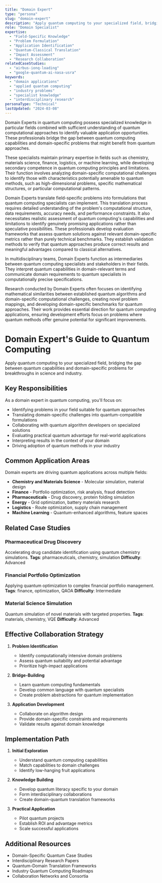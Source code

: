 ```yaml
---
title: "Domain Expert"
type: "persona"
slug: "domain-expert"
description: "Apply quantum computing to your specialized field, bridging the gap between quantum capabilities and domain-specific problems for breakthroughs in science and industry."
role: "Domain Specialist"
expertise:
  - "Field-Specific Knowledge"
  - "Problem Formulation"
  - "Application Identification"
  - "Quantum-Classical Translation"
  - "Impact Assessment"
  - "Research Collaboration"
relatedCaseStudies:
  - "airbus-ionq-loading"
  - "google-quantum-ai-nasa-usra"  
keywords:
  - "domain applications"
  - "applied quantum computing"
  - "industry problems"
  - "specialist knowledge"
  - "interdisciplinary research"
personaType: "Technical"
lastUpdated: "2024-03-08"
---
```



Domain Experts in quantum computing possess specialized knowledge in particular fields combined with sufficient understanding of quantum computational approaches to identify valuable application opportunities. These professionals bridge the gap between quantum computing capabilities and domain-specific problems that might benefit from quantum approaches.

These specialists maintain primary expertise in fields such as chemistry, materials science, finance, logistics, or machine learning, while developing secondary competence in quantum computing principles and limitations. Their function involves analyzing domain-specific computational challenges to identify those with characteristics potentially amenable to quantum methods, such as high-dimensional problems, specific mathematical structures, or particular computational patterns.

Domain Experts translate field-specific problems into formulations that quantum computing specialists can implement. This translation process requires detailed understanding of the problem's computational structure, data requirements, accuracy needs, and performance constraints. It also necessitates realistic assessment of quantum computing's capabilities and limitations to identify genuinely promising applications rather than speculative possibilities.
These professionals develop evaluation frameworks that assess quantum solutions against relevant domain-specific metrics rather than purely technical benchmarks. They establish validation methods to verify that quantum approaches produce correct results and meaningful advantages compared to classical alternatives.

In multidisciplinary teams, Domain Experts function as intermediaries between quantum computing specialists and stakeholders in their fields. They interpret quantum capabilities in domain-relevant terms and communicate domain requirements to quantum specialists in computationally precise specifications.

Research conducted by Domain Experts often focuses on identifying mathematical similarities between established quantum algorithms and domain-specific computational challenges, creating novel problem mappings, and developing domain-specific benchmarks for quantum approaches. Their work provides essential direction for quantum computing applications, ensuring development efforts focus on problems where quantum methods offer genuine potential for significant improvements.


# Domain Expert's Guide to Quantum Computing

Apply quantum computing to your specialized field, bridging the gap between quantum capabilities and domain-specific problems for breakthroughs in science and industry.

## Key Responsibilities

As a domain expert in quantum computing, you'll focus on:

- Identifying problems in your field suitable for quantum approaches
- Translating domain-specific challenges into quantum-compatible formulations
- Collaborating with quantum algorithm developers on specialized solutions
- Evaluating practical quantum advantage for real-world applications
- Interpreting results in the context of your domain
- Driving adoption of quantum methods in your industry

## Common Application Areas

Domain experts are driving quantum applications across multiple fields:

- **Chemistry and Materials Science** - Molecular simulation, material design
- **Finance** - Portfolio optimization, risk analysis, fraud detection
- **Pharmaceuticals** - Drug discovery, protein folding simulation
- **Energy** - Grid optimization, battery materials research
- **Logistics** - Route optimization, supply chain management
- **Machine Learning** - Quantum-enhanced algorithms, feature spaces

## Related Case Studies

### Pharmaceutical Drug Discovery
Accelerating drug candidate identification using quantum chemistry simulations.
**Tags**: pharmaceuticals, chemistry, simulation
**Difficulty**: Advanced

### Financial Portfolio Optimization
Applying quantum optimization to complex financial portfolio management.
**Tags**: finance, optimization, QAOA
**Difficulty**: Intermediate

### Material Science Simulation
Quantum simulation of novel materials with targeted properties.
**Tags**: materials, chemistry, VQE
**Difficulty**: Advanced

## Effective Collaboration Strategy

1. **Problem Identification**
   - Identify computationally intensive domain problems
   - Assess quantum suitability and potential advantage
   - Prioritize high-impact applications

2. **Bridge-Building**
   - Learn quantum computing fundamentals
   - Develop common language with quantum specialists
   - Create problem abstractions for quantum implementation

3. **Application Development**
   - Collaborate on algorithm design
   - Provide domain-specific constraints and requirements
   - Validate results against domain knowledge

## Implementation Path

1. **Initial Exploration**
   - Understand quantum computing capabilities
   - Match capabilities to domain challenges
   - Identify low-hanging fruit applications

2. **Knowledge Building**
   - Develop quantum literacy specific to your domain
   - Form interdisciplinary collaborations
   - Create domain-quantum translation frameworks

3. **Practical Application**
   - Pilot quantum projects
   - Establish ROI and advantage metrics
   - Scale successful applications

## Additional Resources

- Domain-Specific Quantum Case Studies
- Interdisciplinary Research Papers
- Quantum-Domain Translation Frameworks
- Industry Quantum Computing Roadmaps
- Collaboration Networks and Consortia

